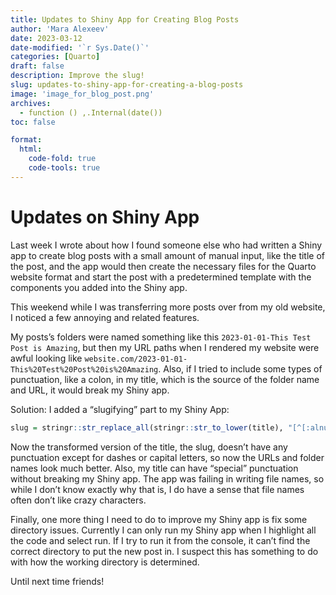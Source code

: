 ```yaml
---
title: Updates to Shiny App for Creating Blog Posts
author: 'Mara Alexeev'
date: 2023-03-12
date-modified: '`r Sys.Date()`'
categories: [Quarto]
draft: false
description: Improve the slug!
slug: updates-to-shiny-app-for-creating-a-blog-posts
image: 'image_for_blog_post.png'
archives:
  - function () ,.Internal(date())
toc: false

format:
  html:
    code-fold: true
    code-tools: true
---
```


# Updates on Shiny App

Last week I wrote about how I found someone else who had written a Shiny app to create blog posts with a small amount of manual input, like the title of the post, and the app would then create the necessary files for the Quarto website format and start the post with a predetermined template with the components you added into the Shiny app.

This weekend while I was transferring more posts over from my old website, I noticed a few annoying and related features.

My posts's folders were named something like this `2023-01-01-This Test Post is Amazing`, but then my URL paths when I rendered my website were awful looking like `website.com/2023-01-01-This%20Test%20Post%20is%20Amazing`. Also, if I tried to include some types of punctuation, like a colon, in my title, which is the source of the folder name and URL, it would break my Shiny app.

Solution: I added a "slugifying" part to my Shiny App:

``` R
slug = stringr::str_replace_all(stringr::str_to_lower(title), "[^[:alnum:]]", "-")
```
Now the transformed version of the title, the slug, doesn't have any punctuation except for dashes or capital letters, so now the URLs and folder names look much better. Also, my title can have "special" punctuation without breaking my Shiny app. The app was failing in writing file names, so while I don't know exactly why that is, I do have a sense that file names often don't like crazy characters. 

Finally, one more thing I need to do to improve my Shiny app is fix some directory issues. Currently I can only run my Shiny app when I highlight all the code and select run. If I try to run it from the console, it can't find the correct directory to put the new post in. I suspect this has something to do with how the working directory is determined.

Until next time friends!